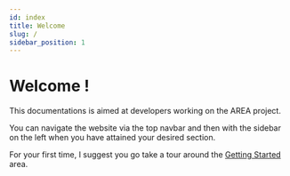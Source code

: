 ```yaml
---
id: index
title: Welcome
slug: /
sidebar_position: 1
---
```


# Welcome !

This documentations is aimed at developers working on the AREA project.

You can navigate the website via the top navbar and then with the sidebar on the left when you have attained your desired section.

For your first time, I suggest you go take a tour around the [Getting Started](/getting-started/welcome) area.
